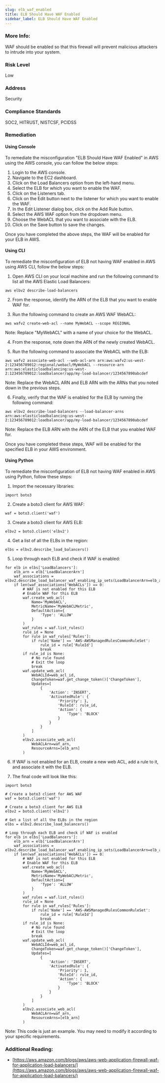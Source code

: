```yaml
---
slug: elb_waf_enabled
title: ELB Should Have WAF Enabled
sidebar_label: ELB Should Have WAF Enabled
---
```


### More Info:

WAF should be enabled so that this firewall will prevent malicious attackers to intrude into your system.

### Risk Level

Low

### Address

Security

### Compliance Standards

SOC2, HITRUST, NISTCSF, PCIDSS


### Remediation

#### Using Console

To remediate the misconfiguration "ELB Should Have WAF Enabled" in AWS using the AWS console, you can follow the below steps:

1. Login to the AWS console.
2. Navigate to the EC2 dashboard.
3. Click on the Load Balancers option from the left-hand menu.
4. Select the ELB for which you want to enable the WAF.
5. Click on the Listeners tab.
6. Click on the Edit button next to the listener for which you want to enable the WAF.
7. In the Edit Listener dialog box, click on the Add Rule button.
8. Select the AWS WAF option from the dropdown menu.
9. Choose the WebACL that you want to associate with the ELB.
10. Click on the Save button to save the changes.

Once you have completed the above steps, the WAF will be enabled for your ELB in AWS.

#### Using CLI

To remediate the misconfiguration of ELB not having WAF enabled in AWS using AWS CLI, follow the below steps:

1. Open AWS CLI on your local machine and run the following command to list all the AWS Elastic Load Balancers:

```
aws elbv2 describe-load-balancers
```

2. From the response, identify the ARN of the ELB that you want to enable WAF for.

3. Run the following command to create an AWS WAF WebACL:

```
aws wafv2 create-web-acl --name MyWebACL --scope REGIONAL
```

Note: Replace "MyWebACL" with a name of your choice for the WebACL.

4. From the response, note down the ARN of the newly created WebACL.

5. Run the following command to associate the WebACL with the ELB:

```
aws wafv2 associate-web-acl --web-acl-arn arn:aws:wafv2:us-west-2:123456789012:regional/webacl/MyWebACL --resource-arn arn:aws:elasticloadbalancing:us-west-2:123456789012:loadbalancer/app/my-load-balancer/1234567890abcdef
```

Note: Replace the WebACL ARN and ELB ARN with the ARNs that you noted down in the previous steps.

6. Finally, verify that the WAF is enabled for the ELB by running the following command:

```
aws elbv2 describe-load-balancers --load-balancer-arns arn:aws:elasticloadbalancing:us-west-2:123456789012:loadbalancer/app/my-load-balancer/1234567890abcdef
```

Note: Replace the ELB ARN with the ARN of the ELB that you enabled WAF for.

Once you have completed these steps, WAF will be enabled for the specified ELB in your AWS environment.

#### Using Python

To remediate the misconfiguration of ELB not having WAF enabled in AWS using Python, follow these steps:

1. Import the necessary libraries:

```
import boto3
```

2. Create a boto3 client for AWS WAF:

```
waf = boto3.client('waf')
```

3. Create a boto3 client for AWS ELB:

```
elbv2 = boto3.client('elbv2')
```

4. Get a list of all the ELBs in the region:

```
elbs = elbv2.describe_load_balancers()
```

5. Loop through each ELB and check if WAF is enabled:

```
for elb in elbs['LoadBalancers']:
    elb_arn = elb['LoadBalancerArn']
    waf_associations = elbv2.describe_load_balancer_waf_enabling_ip_sets(LoadBalancerArn=elb_arn)
    if len(waf_associations['WebACLs']) == 0:
        # WAF is not enabled for this ELB
        # Enable WAF for this ELB
        waf.create_web_acl(
            Name='MyWebACL',
            MetricName='MyWebACLMetric',
            DefaultAction={
                'Type': 'ALLOW'
            }
        )
        waf_rules = waf.list_rules()
        rule_id = None
        for rule in waf_rules['Rules']:
            if rule['Name'] == 'AWS-AWSManagedRulesCommonRuleSet':
                rule_id = rule['RuleId']
                break
        if rule_id is None:
            # No rule found
            # Exit the loop
            break
        waf.update_web_acl(
            WebACLId=web_acl_id,
            ChangeToken=waf.get_change_token()['ChangeToken'],
            Updates=[
                {
                    'Action': 'INSERT',
                    'ActivatedRule': {
                        'Priority': 1,
                        'RuleId': rule_id,
                        'Action': {
                            'Type': 'BLOCK'
                        }
                    }
                }
            ]
        )
        elbv2.associate_web_acl(
            WebACLArn=waf_arn,
            ResourceArns=[elb_arn]
        )
```

6. If WAF is not enabled for an ELB, create a new web ACL, add a rule to it, and associate it with the ELB.

7. The final code will look like this:

```
import boto3

# Create a boto3 client for AWS WAF
waf = boto3.client('waf')

# Create a boto3 client for AWS ELB
elbv2 = boto3.client('elbv2')

# Get a list of all the ELBs in the region
elbs = elbv2.describe_load_balancers()

# Loop through each ELB and check if WAF is enabled
for elb in elbs['LoadBalancers']:
    elb_arn = elb['LoadBalancerArn']
    waf_associations = elbv2.describe_load_balancer_waf_enabling_ip_sets(LoadBalancerArn=elb_arn)
    if len(waf_associations['WebACLs']) == 0:
        # WAF is not enabled for this ELB
        # Enable WAF for this ELB
        waf.create_web_acl(
            Name='MyWebACL',
            MetricName='MyWebACLMetric',
            DefaultAction={
                'Type': 'ALLOW'
            }
        )
        waf_rules = waf.list_rules()
        rule_id = None
        for rule in waf_rules['Rules']:
            if rule['Name'] == 'AWS-AWSManagedRulesCommonRuleSet':
                rule_id = rule['RuleId']
                break
        if rule_id is None:
            # No rule found
            # Exit the loop
            break
        waf.update_web_acl(
            WebACLId=web_acl_id,
            ChangeToken=waf.get_change_token()['ChangeToken'],
            Updates=[
                {
                    'Action': 'INSERT',
                    'ActivatedRule': {
                        'Priority': 1,
                        'RuleId': rule_id,
                        'Action': {
                            'Type': 'BLOCK'
                        }
                    }
                }
            ]
        )
        elbv2.associate_web_acl(
            WebACLArn=waf_arn,
            ResourceArns=[elb_arn]
        )
```

Note: This code is just an example. You may need to modify it according to your specific requirements.


### Additional Reading:

- [https://aws.amazon.com/blogs/aws/aws-web-application-firewall-waf-for-application-load-balancers/](https://aws.amazon.com/blogs/aws/aws-web-application-firewall-waf-for-application-load-balancers/) 

